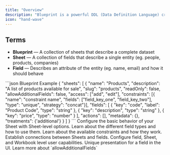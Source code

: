 ```yaml
---
title: "Overview"
description: "Blueprint is a powerful DDL (Data Definition Language) created by Flatfile with a focus on validation and data preparation."
icon: "hand-wave"
---
```


## Terms

- **Blueprint** — A collection of sheets that describe a complete dataset
- **Sheet** — A collection of fields that describe a single entity (eg. people, products, companies)
- **Field** — Describes an attribute of the entity (eg. name, email) and how it should behave

<RequestExample>
```json Blueprint Example
{
  "sheets": [
    {
      "name": "Products",
      "description": "A list of products available for sale",
      "slug": "products",
      "readOnly": false,
      "allowAdditionalFields": false,
      "access": ["add", "edit"],
      "constraints": [{ "name": "constraint name", "fields": ["field_key_one", "field_key_two"], "type": "unique", "strategy": "concat"}],
      "fields": [
        {
          "key": "code",
          "label": "Product Code",
          "type": "string"
        },
        {
          "key": "description",
          "type": "string"
        },
        {
          "key": "price",
          "type": "number"
        }
      ],
      "actions": [],
      "metadata": {},
      "treatments": {'additional'}
    }
  ]
}
```
</RequestExample>

<CardGroup cols={2}>
  <Card
    title="Sheet Options"
    icon="file-spreadsheet"
    href="/blueprint/sheet-options"
  >
    Configure the basic behavior of your Sheet with Sheet-level options.
  </Card>
  <Card title="Field Types" icon="input-text" href="/blueprint/field-types">
    Learn about the different field types and how to use them.
  </Card>
  <Card
    title="Field Constraints"
    icon="ruler-combined"
    href="/blueprint/constraints"
  >
    Learn about the available constraints and how they work.
  </Card>
  <Card
    title="Field Relationships"
    icon="diagram-nested"
    href="/blueprint/relationships"
  >
    Establish connections between Sheets and fields.
  </Card>
  <Card title="Access Control" icon="shield-halved" href="/blueprint/access">
    Configure field, Sheet, and Workbook level user capabilities.
  </Card>
  <Card title="Treatments" icon="user-ninja" href="/blueprint/sheet-options">
    Unique presentation for a field in the UI. Learn more about
    `allowAdditionalFields`
  </Card>
</CardGroup>
